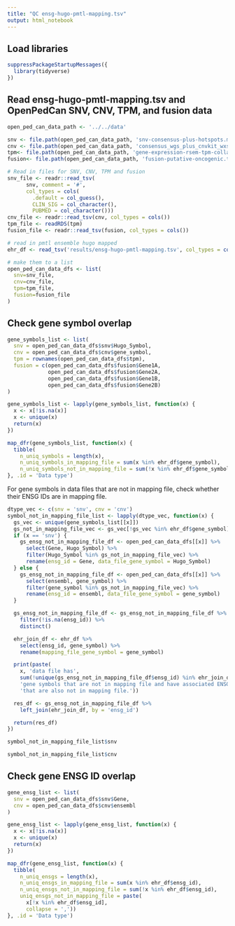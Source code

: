 ```yaml
---
title: "QC ensg-hugo-pmtl-mapping.tsv"
output: html_notebook
---
```


## Load libraries

```r
suppressPackageStartupMessages({
  library(tidyverse)
})
```

## Read ensg-hugo-pmtl-mapping.tsv and OpenPedCan SNV, CNV, TPM, and fusion data

```r
open_ped_can_data_path <- '../../data'

snv <- file.path(open_ped_can_data_path, 'snv-consensus-plus-hotspots.maf.tsv.gz')
cnv <- file.path(open_ped_can_data_path, 'consensus_wgs_plus_cnvkit_wxs.tsv.gz')
tpm<- file.path(open_ped_can_data_path, 'gene-expression-rsem-tpm-collapsed.rds')
fusion<- file.path(open_ped_can_data_path, 'fusion-putative-oncogenic.tsv')

# Read in files for SNV, CNV, TPM and fusion
snv_file <- readr::read_tsv(
      snv, comment = '#',
      col_types = cols(
        .default = col_guess(),
        CLIN_SIG = col_character(),
        PUBMED = col_character()))
cnv_file <- readr::read_tsv(cnv, col_types = cols())
tpm_file <- readRDS(tpm)
fusion_file <- readr::read_tsv(fusion, col_types = cols())

# read in pmtl ensemble hugo mapped 
ehr_df <- read_tsv('results/ensg-hugo-pmtl-mapping.tsv', col_types = cols())

# make them to a list
open_ped_can_data_dfs <- list(
  snv=snv_file,
  cnv=cnv_file,
  tpm=tpm_file,
  fusion=fusion_file
)

```

## Check gene symbol overlap

```r
gene_symbols_list <- list(
  snv = open_ped_can_data_dfs$snv$Hugo_Symbol,
  cnv = open_ped_can_data_dfs$cnv$gene_symbol,
  tpm = rownames(open_ped_can_data_dfs$tpm),
  fusion = c(open_ped_can_data_dfs$fusion$Gene1A,
             open_ped_can_data_dfs$fusion$Gene2A,
             open_ped_can_data_dfs$fusion$Gene1B,
             open_ped_can_data_dfs$fusion$Gene2B)
)

gene_symbols_list <- lapply(gene_symbols_list, function(x) {
  x <- x[!is.na(x)]
  x <- unique(x)
  return(x)
})

map_dfr(gene_symbols_list, function(x) {
  tibble(
    n_uniq_symbols = length(x),
    n_uniq_symbols_in_mapping_file = sum(x %in% ehr_df$gene_symbol),
    n_uniq_symbols_not_in_mapping_file = sum(!x %in% ehr_df$gene_symbol))
}, .id = 'Data type')
```

For gene symbols in data files that are not in mapping file, check whether their ENSG IDs are in mapping file.

```r
dtype_vec <- c(snv = 'snv', cnv = 'cnv')
symbol_not_in_mapping_file_list <- lapply(dtype_vec, function(x) {
  gs_vec <- unique(gene_symbols_list[[x]])
  gs_not_in_mapping_file_vec <- gs_vec[!gs_vec %in% ehr_df$gene_symbol]
  if (x == 'snv') {
    gs_ensg_not_in_mapping_file_df <- open_ped_can_data_dfs[[x]] %>%
      select(Gene, Hugo_Symbol) %>%
      filter(Hugo_Symbol %in% gs_not_in_mapping_file_vec) %>%
      rename(ensg_id = Gene, data_file_gene_symbol = Hugo_Symbol)
  } else {
    gs_ensg_not_in_mapping_file_df <- open_ped_can_data_dfs[[x]] %>%
      select(ensembl, gene_symbol) %>%
      filter(gene_symbol %in% gs_not_in_mapping_file_vec) %>%
      rename(ensg_id = ensembl, data_file_gene_symbol = gene_symbol)
  }

  gs_ensg_not_in_mapping_file_df <- gs_ensg_not_in_mapping_file_df %>%
    filter(!is.na(ensg_id)) %>%
    distinct()

  ehr_join_df <- ehr_df %>%
    select(ensg_id, gene_symbol) %>%
    rename(mapping_file_gene_symbol = gene_symbol)

  print(paste(
    x, 'data file has',
    sum(!unique(gs_ensg_not_in_mapping_file_df$ensg_id) %in% ehr_join_df$ensg_id),
    'gene symbols that are not in mapping file and have associated ENSG IDs',
    'that are also not in mapping file.'))

  res_df <- gs_ensg_not_in_mapping_file_df %>%
    left_join(ehr_join_df, by = 'ensg_id')

  return(res_df)
})
```

```r
symbol_not_in_mapping_file_list$snv
```

```r
symbol_not_in_mapping_file_list$cnv
```


## Check gene ENSG ID overlap

```r
gene_ensg_list <- list(
  snv = open_ped_can_data_dfs$snv$Gene,
  cnv = open_ped_can_data_dfs$cnv$ensembl
)

gene_ensg_list <- lapply(gene_ensg_list, function(x) {
  x <- x[!is.na(x)]
  x <- unique(x)
  return(x)
})

map_dfr(gene_ensg_list, function(x) {
  tibble(
    n_uniq_ensgs = length(x),
    n_uniq_ensgs_in_mapping_file = sum(x %in% ehr_df$ensg_id),
    n_uniq_ensgs_not_in_mapping_file = sum(!x %in% ehr_df$ensg_id),
    uniq_ensgs_not_in_mapping_file = paste(
      x[!x %in% ehr_df$ensg_id],
      collapse = ','))
}, .id = 'Data type')
```
